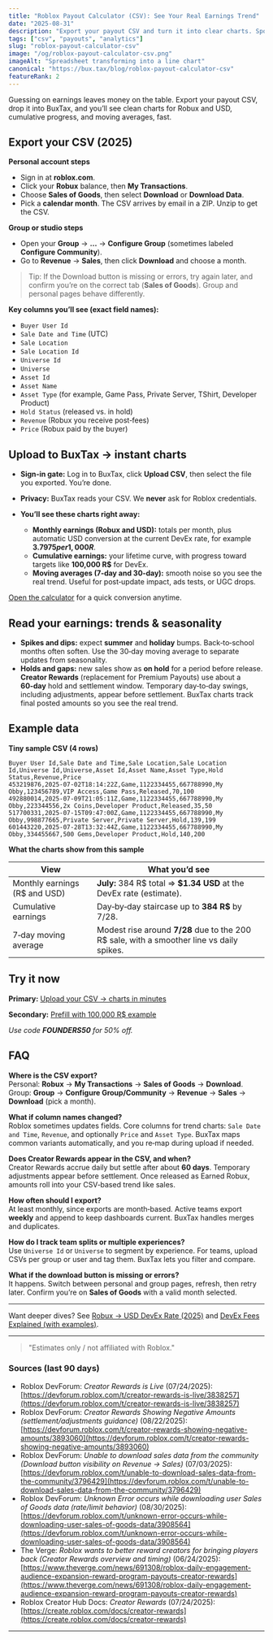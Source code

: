 ```yaml
---
title: "Roblox Payout Calculator (CSV): See Your Real Earnings Trend"
date: "2025-08-31"
description: "Export your payout CSV and turn it into clear charts. Spot trends, seasonality, and USD in minutes."
tags: ["csv", "payouts", "analytics"]
slug: "roblox-payout-calculator-csv"
image: "/og/roblox-payout-calculator-csv.png"
imageAlt: "Spreadsheet transforming into a line chart"
canonical: "https://bux.tax/blog/roblox-payout-calculator-csv"
featureRank: 2
---
```


Guessing on earnings leaves money on the table. Export your payout CSV, drop it into BuxTax, and you’ll see clean charts for Robux and USD, cumulative progress, and moving averages, fast.

## Export your CSV (2025)

**Personal account steps**

- Sign in at **roblox.com**.
- Click your **Robux** balance, then **My Transactions**.
- Choose **Sales of Goods**, then select **Download** or **Download Data**.
- Pick a **calendar month**. The CSV arrives by email in a ZIP. Unzip to get the CSV.

**Group or studio steps**

- Open your **Group** → **…** → **Configure Group** (sometimes labeled **Configure Community**).
- Go to **Revenue** → **Sales**, then click **Download** and choose a month.

> Tip: If the Download button is missing or errors, try again later, and confirm you’re on the correct tab (**Sales of Goods**). Group and personal pages behave differently.

**Key columns you’ll see (exact field names):**

- `Buyer User Id`
- `Sale Date and Time` (UTC)
- `Sale Location`
- `Sale Location Id`
- `Universe Id`
- `Universe`
- `Asset Id`
- `Asset Name`
- `Asset Type` (for example, Game Pass, Private Server, TShirt, Developer Product)
- `Hold Status` (released vs. in hold)
- `Revenue` (Robux you receive post‑fees)
- `Price` (Robux paid by the buyer)

## Upload to BuxTax → instant charts

- **Sign‑in gate:** Log in to BuxTax, click **Upload CSV**, then select the file you exported. You’re done.
- **Privacy:** BuxTax reads your CSV. We **never** ask for Roblox credentials.
- **You’ll see these charts right away:**

  - **Monthly earnings (Robux and USD):** totals per month, plus automatic USD conversion at the current DevEx rate, for example **$3.7975 per 1,000 R$**.
  - **Cumulative earnings:** your lifetime curve, with progress toward targets like **100,000 R$** for DevEx.
  - **Moving averages (7‑day and 30‑day):** smooth noise so you see the real trend. Useful for post‑update impact, ads tests, or UGC drops.

[Open the calculator](/calculator?utm_source=blog&utm_medium=article&utm_campaign=inline) for a quick conversion anytime.

## Read your earnings: trends & seasonality

- **Spikes and dips:** expect **summer** and **holiday** bumps. Back‑to‑school months often soften. Use the 30‑day moving average to separate updates from seasonality.
- **Holds and gaps:** new sales show as **on hold** for a period before release. **Creator Rewards** (replacement for Premium Payouts) use about a **60‑day** hold and settlement window. Temporary day‑to‑day swings, including adjustments, appear before settlement. BuxTax charts track final posted amounts so you see the real trend.

## Example data

**Tiny sample CSV (4 rows)**

```csv
Buyer User Id,Sale Date and Time,Sale Location,Sale Location Id,Universe Id,Universe,Asset Id,Asset Name,Asset Type,Hold Status,Revenue,Price
453219876,2025-07-02T18:14:22Z,Game,1122334455,667788990,My Obby,123456789,VIP Access,Game Pass,Released,70,100
492880014,2025-07-09T21:05:11Z,Game,1122334455,667788990,My Obby,223344556,2x Coins,Developer Product,Released,35,50
517700331,2025-07-15T09:47:00Z,Game,1122334455,667788990,My Obby,998877665,Private Server,Private Server,Hold,139,199
601443220,2025-07-28T13:32:44Z,Game,1122334455,667788990,My Obby,334455667,500 Gems,Developer Product,Hold,140,200
```

**What the charts show from this sample**

| View                          | What you’d see                                                                            |
| ----------------------------- | ----------------------------------------------------------------------------------------- |
| Monthly earnings (R$ and USD) | **July:** 384 R$ total ⇒ **$1.34 USD** at the DevEx rate (estimate).                      |
| Cumulative earnings           | Day‑by‑day staircase up to **384 R$** by 7/28.                                            |
| 7‑day moving average          | Modest rise around **7/28** due to the 200 R$ sale, with a smoother line vs daily spikes. |

## Try it now

**Primary:** [Upload your CSV → charts in minutes](/calculator?utm_source=blog&utm_medium=article&utm_campaign=cta)

**Secondary:** [Prefill with 100,000 R$ example](/calculator?r=100000&utm_source=blog&utm_medium=article&utm_campaign=cta)

_Use code **FOUNDERS50** for 50% off._

## FAQ

**Where is the CSV export?**  
Personal: **Robux** → **My Transactions** → **Sales of Goods** → **Download**.  
Group: **Group** → **Configure Group/Community** → **Revenue** → **Sales** → **Download** (pick a month).

**What if column names changed?**  
Roblox sometimes updates fields. Core columns for trend charts: `Sale Date and Time`, `Revenue`, and optionally `Price` and `Asset Type`. BuxTax maps common variants automatically, and you re‑map during upload if needed.

**Does Creator Rewards appear in the CSV, and when?**  
Creator Rewards accrue daily but settle after about **60 days**. Temporary adjustments appear before settlement. Once released as Earned Robux, amounts roll into your CSV‑based trend like sales.

**How often should I export?**  
At least monthly, since exports are month‑based. Active teams export **weekly** and append to keep dashboards current. BuxTax handles merges and duplicates.

**How do I track team splits or multiple experiences?**  
Use `Universe Id` or `Universe` to segment by experience. For teams, upload CSVs per group or user and tag them. BuxTax lets you filter and compare.

**What if the download button is missing or errors?**  
It happens. Switch between personal and group pages, refresh, then retry later. Confirm you’re on **Sales of Goods** with a valid month selected.

---

Want deeper dives? See [Robux → USD DevEx Rate (2025)](/blog/robux-to-usd-rates) and [DevEx Fees Explained (with examples)](/blog/devex-fees-explained-examples).

---

> "Estimates only / not affiliated with Roblox."

### Sources (last 90 days)

- Roblox DevForum: _Creator Rewards is Live_ (07/24/2025): [https://devforum.roblox.com/t/creator-rewards-is-live/3838257](https://devforum.roblox.com/t/creator-rewards-is-live/3838257)
- Roblox DevForum: _Creator Rewards Showing Negative Amounts (settlement/adjustments guidance)_ (08/22/2025): [https://devforum.roblox.com/t/creator-rewards-showing-negative-amounts/3893060](https://devforum.roblox.com/t/creator-rewards-showing-negative-amounts/3893060)
- Roblox DevForum: _Unable to download sales data from the community (Download button visibility on Revenue → Sales)_ (07/03/2025): [https://devforum.roblox.com/t/unable-to-download-sales-data-from-the-community/3796429](https://devforum.roblox.com/t/unable-to-download-sales-data-from-the-community/3796429)
- Roblox DevForum: _Unknown Error occurs while downloading user Sales of Goods data (rate/limit behavior)_ (08/30/2025): [https://devforum.roblox.com/t/unknown-error-occurs-while-downloading-user-sales-of-goods-data/3908564](https://devforum.roblox.com/t/unknown-error-occurs-while-downloading-user-sales-of-goods-data/3908564)
- The Verge: _Roblox wants to better reward creators for bringing players back (Creator Rewards overview and timing)_ (06/24/2025): [https://www.theverge.com/news/691308/roblox-daily-engagement-audience-expansion-reward-program-payouts-creator-rewards](https://www.theverge.com/news/691308/roblox-daily-engagement-audience-expansion-reward-program-payouts-creator-rewards)
- Roblox Creator Hub Docs: _Creator Rewards_ (07/24/2025): [https://create.roblox.com/docs/creator-rewards](https://create.roblox.com/docs/creator-rewards)

---

<script type="application/ld+json">{`
{
  "@context":"https://schema.org",
  "@type":"Article",
  "headline":"Roblox Payout Calculator (CSV): See Your Real Earnings Trend",
  "description":"Export your payout CSV and turn it into clear charts. Spot trends, seasonality, and USD in minutes.",
  "image":"https://bux.tax/og/roblox-payout-calculator-csv.png",
  "imageAlt":"Spreadsheet transforming into a line chart",
  "datePublished":"2025-08-31",
  "dateModified":"2025-08-31",
  "author":{"@type":"Organization","name":"BuxTax"},
  "publisher":{
    "@type":"Organization",
    "name":"BuxTax",
    "logo":{"@type":"ImageObject","url":"https://bux.tax/logo.png"}
  },
  "mainEntityOfPage":{"@type":"WebPage","@id":"https://bux.tax/blog/roblox-payout-calculator-csv"}
}
`}</script>

<script type="application/ld+json">{`
{
  "@context":"https://schema.org",
  "@type":"FAQPage",
  "mainEntity":[
    {
      "@type":"Question",
      "name":"Where is the CSV export?",
      "acceptedAnswer":{
        "@type":"Answer",
        "text":"Personal: Robux → My Transactions → Sales of Goods → Download. Group: Group → Configure Group/Community → Revenue → Sales → Download (pick a month)."
      }
    },
    {
      "@type":"Question",
      "name":"What if column names changed?",
      "acceptedAnswer":{
        "@type":"Answer",
        "text":"Roblox sometimes updates fields. Core columns for trend charts are Sale Date and Time, Revenue, and optionally Price and Asset Type. BuxTax maps common variants and lets you remap during upload."
      }
    },
    {
      "@type":"Question",
      "name":"Does Creator Rewards appear in the CSV, and when?",
      "acceptedAnswer":{
        "@type":"Answer",
        "text":"Creator Rewards accrue daily but settle after about 60 days. Temporary adjustments appear before settlement. Once released, amounts roll into your CSV-based charts like any other earnings."
      }
    },
    {
      "@type":"Question",
      "name":"How often should I export?",
      "acceptedAnswer":{
        "@type":"Answer",
        "text":"At least monthly, since exports are month-based. Weekly exports keep dashboards fresh; BuxTax de-duplicates and merges uploads."
      }
    },
    {
      "@type":"Question",
      "name":"How do I track team splits or multiple experiences?",
      "acceptedAnswer":{
        "@type":"Answer",
        "text":"Use Universe Id or Universe to compare experiences. Upload separate CSVs for group vs. user and tag them for team reporting."
      }
    },
    {
      "@type":"Question",
      "name":"What if the download button is missing or errors?",
      "acceptedAnswer":{
        "@type":"Answer",
        "text":"Retry later—UI issues pop up periodically. Confirm you’re on Sales of Goods with a valid month selected; switching between personal and group pages often resolves it."
      }
    }
  ]
}
`}</script>
